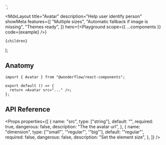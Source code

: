 
  <Avatar src="https://api.lorem.space/image/face?w=150&h=150" />
  <Avatar />
</>`;

  <MdxLayout
    title="Avatar"
    description="Help user identify person"
    showMeta
    features={[
      "Multiple sizes",
      "Automatic fallback if image is missing",
      "Themes ready",
    ]}
    hero={<Playground scope={{ ...components }} code={example} />}
  >
    {children}
  </MdxLayout>
);

## Anatomy

```tsx highlight=1,4
import { Avatar } from "@wonderflow/react-components";

export default () => {
  return <Avatar src="..." />;
};
```

## API Reference

<Props
  properties={[
    {
      name: "src",
      type: ["string"],
      default: "",
      required: true,
      dangerous: false,
      description: "The the avatar url",
    },
    {
      name: "dimension",
      type: ['"small"', '"regular"', '"big"'],
      default: '"regular"',
      required: false,
      dangerous: false,
      description: "Set the element size",
    },
  ]}
/>

